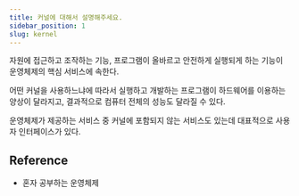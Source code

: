 ```yaml
---
title: 커널에 대해서 설명해주세요.
sidebar_position: 1
slug: kernel
---
```


자원에 접근하고 조작하는 기능, 프로그램이 올바르고 안전하게 실행되게 하는 기능이 운영체제의 핵심
서비스에 속한다.

어떤 커널을 사용하느냐에 따라서 실행하고 개발하는 프로그램이 하드웨어를 이용하는 양상이 달라지고,
결과적으로 컴퓨터 전체의 성능도 달라질 수 있다.

운영체제가 제공하는 서비스 중 커널에 포함되지 않는 서비스도 있는데 대표적으로 사용자 인터페이스가 있다.

## Reference

- 혼자 공부하는 운영체제
